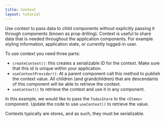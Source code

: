 ```yaml
---
title: Context
layout: tutorial
---
```


Use context to pass data to child components without explicitly passing it through components (known as prop drilling). Context is useful to share data that is needed throughout the application components. For example styling information, application state, or currently logged-in user. 

To use context you need three parts:
- `createContext()`: this creates a serializable ID for the context. Make sure that this id is unique within your application.
- `useContextProvider()`: At a parent component call this method to publish the context value. All children (and grandchildren) that are descendants of this component will be able to retrieve the context.
- `useContext()` to retrieve the context and use it in any component. 

In this example, we would like to pass the `TodosStore` to the `<Items>` component. Update the code to use `useContext()` to retrieve the value.

Contexts typically are stores, and as such, they must be serializable. 